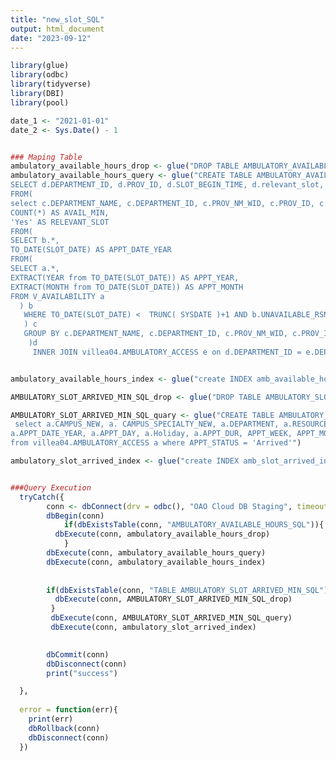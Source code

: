 ```yaml
---
title: "new_slot_SQL"
output: html_document
date: "2023-09-12"
---
```


```r
library(glue)
library(odbc)
library(tidyverse)
library(DBI)
library(pool)

date_1 <- "2021-01-01"
date_2 <- Sys.Date() - 1


### Maping Table
ambulatory_available_hours_drop <- glue("DROP TABLE AMBULATORY_AVAILABLE_HOURS_SQL")
ambulatory_available_hours_query <- glue("CREATE TABLE AMBULATORY_AVAILABLE_HOURS_SQL AS
SELECT d.DEPARTMENT_ID, d.PROV_ID, d.SLOT_BEGIN_TIME, d.relevant_slot, d.SLOT_LENGTH, e.CAMPUS, e.CAMPUS_SPECIALTY, e.DEPARTMENT, e.RESOURCES, e.PROVIDER , e.APPT_DATE_YEAR, e.APPT_DAY, e.HOLIDAY, e.APPT_WEEK, e.APPT_MONTH_YEAR  
FROM(
select c.DEPARTMENT_NAME, c.DEPARTMENT_ID, c.PROV_NM_WID, c.PROV_ID, c.APPT_YEAR, c.APPT_MONTH, c.APPT_DATE_YEAR , c.SLOT_BEGIN_TIME, c.SLOT_LENGTH,
COUNT(*) AS AVAIL_MIN,
'Yes' AS RELEVANT_SLOT
FROM(
SELECT b.*,
TO_DATE(SLOT_DATE) AS APPT_DATE_YEAR 
FROM(
SELECT a.*,
EXTRACT(YEAR from TO_DATE(SLOT_DATE)) AS APPT_YEAR,
EXTRACT(MONTH from TO_DATE(SLOT_DATE)) AS APPT_MONTH
FROM V_AVAILABILITY a 
  ) b
   WHERE TO_DATE(SLOT_DATE) <  TRUNC( SYSDATE )+1 AND b.UNAVAILABLE_RSN_C is NULL
   ) c
   GROUP BY c.DEPARTMENT_NAME, c.DEPARTMENT_ID, c.PROV_NM_WID, c.PROV_ID, c.APPT_YEAR, c.APPT_MONTH, c.APPT_DATE_YEAR ,     c.SLOT_BEGIN_TIME, c.SLOT_LENGTH
    )d
     INNER JOIN villea04.AMBULATORY_ACCESS e on d.DEPARTMENT_ID = e.DEPARTMENT_ID AND d.PROV_ID = e.PROV_ID AND     d.SLOT_BEGIN_TIME = e.APPT_DTTM")


ambulatory_available_hours_index <- glue("create INDEX amb_available_hours_index on AMBULATORY_AVAILABLE_HOURS_SQL (APPT_DATE_YEAR, DEPARTMENT)")

AMBULATORY_SLOT_ARRIVED_MIN_SQL_drop <- glue("DROP TABLE AMBULATORY_SLOT_ARRIVED_MIN_SQL")

AMBULATORY_SLOT_ARRIVED_MIN_SQL_quary <- glue("CREATE TABLE AMBULATORY_SLOT_ARRIVED_MIN_SQL AS
 select a.CAMPUS_NEW, a. CAMPUS_SPECIALTY_NEW, a.DEPARTMENT, a.RESOURCES, a.PROVIDER, 
a.APPT_DATE_YEAR, a.APPT_DAY, a.Holiday, a.APPT_DUR, APPT_WEEK, APPT_MONTH_YEAR
from villea04.AMBULATORY_ACCESS a where APPT_STATUS = 'Arrived'")

ambulatory_slot_arrived_index <- glue("create INDEX amb_slot_arrived_index on AMBULATORY_SLOT_ARRIVED_MIN_SQ (APPT_DATE_YEAR, DEPARTMENT)")


###Query Execution
  tryCatch({
        conn <- dbConnect(drv = odbc(), "OAO Cloud DB Staging", timeout = 30)
        dbBegin(conn)
            if(dbExistsTable(conn, "AMBULATORY_AVAILABLE_HOURS_SQL")){
          dbExecute(conn, ambulatory_available_hours_drop) 
            }
        dbExecute(conn, ambulatory_available_hours_query)
        dbExecute(conn, ambulatory_available_hours_index)
        
        
        if(dbExistsTable(conn, "TABLE AMBULATORY_SLOT_ARRIVED_MIN_SQL")){
          dbExecute(conn, AMBULATORY_SLOT_ARRIVED_MIN_SQL_drop) 
         }
         dbExecute(conn, AMBULATORY_SLOT_ARRIVED_MIN_SQL_query)
         dbExecute(conn, ambulatory_slot_arrived_index)

        
        dbCommit(conn)
        dbDisconnect(conn)
        print("success")

  },
  
  error = function(err){
    print(err)
    dbRollback(conn)
    dbDisconnect(conn)
  })







```

